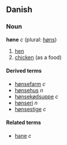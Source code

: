 ==Danish==
===Noun===
'''høne''' ''c'' (plural: [[høns]])

# [[hen]]
# [[chicken]] (as a food)

====Derived terms====
*[[hønsefarm]] ''c''
*[[hønsehus]] ''n''
*[[hønsekødsuppe]] ''c''
*[[hønseri]] ''n''
*[[hønsestige]] ''c''

====Related terms====
*[[hane]] ''c''